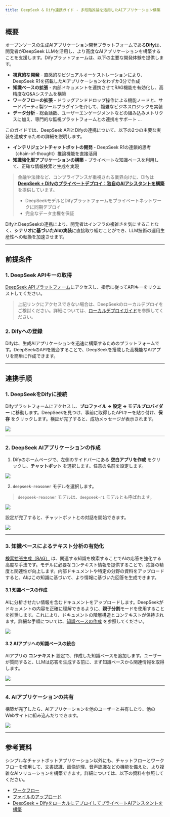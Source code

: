 ```yaml
---
title: DeepSeek & Dify連携ガイド - 多段階推論を活用したAIアプリケーション構築
---
```


## 概要

オープンソースの生成AIアプリケーション開発プラットフォームである**Dify**は、開発者がDeepSeek LLMを活用し、より高度なAIアプリケーションを構築することを支援します。Difyプラットフォームは、以下の主要な開発体験を提供します。

* **視覚的な開発** - 直感的なビジュアルオーケストレーションにより、DeepSeek R1を搭載したAIアプリケーションをわずか3分で作成
* **知識ベースの拡張** - 内部ドキュメントを連携させてRAG機能を有効化し、高精度なQ&Aシステムを構築
* **ワークフローの拡張** - ドラッグアンドドロップ操作による機能ノードと、サードパーティ製ツールプラグインを介して、複雑なビジネスロジックを実装
* **データ分析** - 総会話数、ユーザーエンゲージメントなどの組み込みメトリクスに加え、専門的な監視プラットフォームとの連携をサポート
...

このガイドでは、DeepSeek APIとDifyの連携について、以下の2つの主要な実装を達成するための詳細を説明します。

* **インテリジェントチャットボットの開発** - DeepSeek R1の連鎖的思考（chain-of-thought）推論機能を直接活用
* **知識強化型アプリケーションの構築** - プライベートな知識ベースを利用して、正確な情報検索と生成を実現

> 金融や法律など、コンプライアンスが重視される業界向けに、Difyは **[DeepSeek + Difyのプライベートデプロイ：独自のAIアシスタントを構築](./private-ai-ollama-deepseek-dify)** を提供しています。
> * DeepSeekモデルとDifyプラットフォームをプライベートネットワークに同期デプロイ
> * 完全なデータ主権を保証

DifyとDeepSeekの連携により、開発者はインフラの複雑さを気にすることなく、**シナリオに基づいたAIの実装**に直接取り組むことができ、LLM技術の運用生産性への転換を加速させます。

---

## 前提条件

### 1. DeepSeek APIキーの取得

[DeepSeek APIプラットフォーム](https://platform.deepseek.com/)にアクセスし、指示に従ってAPIキーをリクエストしてください。

> 上記リンクにアクセスできない場合は、DeepSeekのローカルデプロイをご検討ください。詳細については、[ローカルデプロイガイド](./private-ai-ollama-deepseek-dify)を参照してください。

### 2. Difyへの登録

Difyは、生成AIアプリケーションを迅速に構築するためのプラットフォームです。DeepSeekのAPIを統合することで、DeepSeekを搭載した高機能なAIアプリを簡単に作成できます。

---

## 連携手順

### 1. DeepSeekをDifyに接続

Difyプラットフォームにアクセスし、**プロファイル → 設定 → モデルプロバイダー** に移動します。DeepSeekを見つけ、事前に取得したAPIキーを貼り付け、**保存** をクリックします。検証が完了すると、成功メッセージが表示されます。

![](https://assets-docs.dify.ai/2025/01/a7d6b4e05a3c9d85d0cb42f4dd018bc8.png)

---

### 2. DeepSeek AIアプリケーションの作成

1. Difyのホームページで、左側のサイドバーにある **空白アプリを作成** をクリックし、**チャットボット** を選択します。任意の名前を設定します。

![](https://assets-docs.dify.ai/2025/01/7f56bc3c836c7248043b656fa95e474e.png)

2. `deepseek-reasoner` モデルを選択します。

> `deepseek-reasoner` モデルは、`deepseek-r1` モデルとも呼ばれます。

![](https://assets-docs.dify.ai/2025/01/de134c6285985fe1552223eb33641b9f.png)

設定が完了すると、チャットボットとの対話を開始できます。

![](https://assets-docs.dify.ai/2025/01/3760e9a0cb7c2070978134d8f7f13929.png)

---

### 3. 知識ベースによるテキスト分析の有効化

[検索拡張生成（RAG）](/ja-jp/learn-more/extended-reading/retrieval-augment/README) は、関連する知識を検索することでAIの応答を強化する高度な手法です。モデルに必要なコンテキスト情報を提供することで、応答の精度と関連性が向上します。内部ドキュメントや特定の分野の資料をアップロードすると、AIはこの知識に基づいて、より情報に基づいた回答を生成できます。

#### 3.1 知識ベースの作成

AIに分析させたい情報を含むドキュメントをアップロードします。DeepSeekがドキュメントの内容を正確に理解できるように、**親子分割**モードを使用することを推奨します。これにより、ドキュメントの階層構造とコンテキストが保持されます。詳細な手順については、[知識ベースの作成](/ja-jp/guides/knowledge-base/create-knowledge-and-upload-documents/setting-indexing-methods) を参照してください。

![](https://assets-docs.dify.ai/2025/01/f38af53d2b124391e2ea32f29da7d87d.png)

#### 3.2 AIアプリへの知識ベースの統合

AIアプリの **コンテキスト** 設定で、作成した知識ベースを追加します。ユーザーが質問すると、LLMは応答を生成する前に、まず知識ベースから関連情報を取得します。

![](https://assets-docs.dify.ai/2025/01/4254ec131fece172a59304414a060f4e.png)

---

### 4. AIアプリケーションの共有

構築が完了したら、AIアプリケーションを他のユーザーと共有したり、他のWebサイトに組み込んだりできます。

![](https://assets-docs.dify.ai/2025/01/d32857964683b48027d20d029e7e06c0.png)

---

## 参考資料

シンプルなチャットボットアプリケーション以外にも、チャットフローとワークフローを使用して、文書認識、画像処理、音声認識などの機能を備えた、より複雑なAIソリューションを構築できます。詳細については、以下の資料を参照してください。

* [ワークフロー](/ja-jp/guides/workflow/publish)
* [ファイルのアップロード](/ja-jp/guides/workflow/file-upload)
* [DeepSeek + DifyをローカルにデプロイしてプライベートAIアシスタントを構築](./private-ai-ollama-deepseek-dify)
